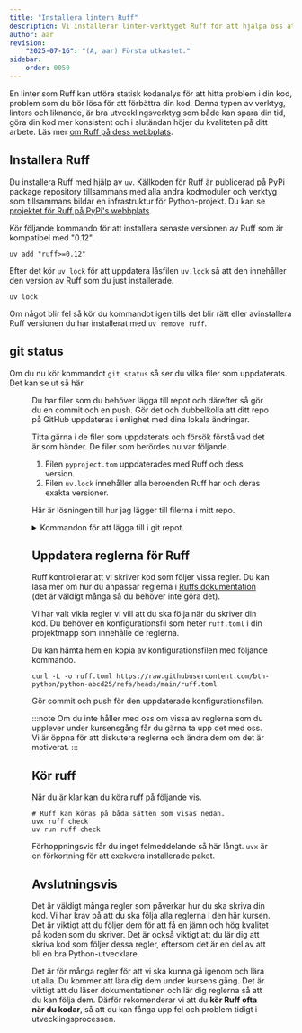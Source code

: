 ```yaml
---
title: "Installera lintern Ruff" 
description: Vi installerar linter-verktyget Ruff för att hjälpa oss att formattera koden och hitta små buggar genom statisk kodanalys.
author: aar
revision:
    "2025-07-16": "(A, aar) Första utkastet."
sidebar:
    order: 0050
---
```



En linter som Ruff kan utföra statisk kodanalys för att hitta problem i din kod, problem som du bör lösa för att förbättra din kod. Denna typen av verktyg, linters och liknande, är bra utvecklingsverktyg som både kan spara din tid, göra din kod mer konsistent och i slutändan höjer du kvaliteten på ditt arbete. Läs mer [om Ruff på dess webbplats](https://docs.astral.sh/ruff/).



## Installera Ruff

Du installera Ruff med hjälp av `uv`. Källkoden för Ruff är publicerad på PyPi package repository tillsammans med alla andra kodmoduler och verktyg som tillsammans bildar en infrastruktur för Python-projekt. Du kan se [projektet för Ruff på PyPi's webbplats](https://pypi.org/project/ruff/).

Kör följande kommando för att installera senaste versionen av Ruff som är kompatibel med "0.12".

```console title="Installera verktyget Ruff med uv."
uv add "ruff>=0.12"
```

Efter det kör `uv lock` för att uppdatera låsfilen `uv.lock` så att den innehåller den version av Ruff som du just installerade.

```console title="Uppdatera uv.lock."
uv lock
```

Om något blir fel så kör du kommandot igen tills det blir rätt eller avinstallera Ruff versionen du har installerat med `uv remove ruff`.



## git status

Om du nu kör kommandot `git status` så ser du vilka filer som uppdaterats. Det kan se ut så här.


<Figure 
    src={ruff1}
    caption="Inspektera vilka filer som uppdaterats."
/>

Du har filer som du behöver lägga till repot och därefter så gör du en commit och en push. Gör det och dubbelkolla att ditt repo på GitHub uppdateras i enlighet med dina lokala ändringar.

Titta gärna i de filer som uppdaterats och försök förstå vad det är som händer. De filer som berördes nu var följande.

1. Filen `pyproject.tom` uppdaterades med Ruff och dess version.
1. Filen `uv.lock` innehåller alla beroenden Ruff har och deras exakta versioner.

Här är lösningen till hur jag lägger till filerna i mitt repo.

<details>
<summary>Kommandon för att lägga till i git repot.</summary>

```bash title="Lägg till fil i git repot."
# Add all files that are not part of the repo
git add .

# Commit the changes
git commit -a -m "Installed Ruff"

# Push the changes to the remote
git push
```

Glöm inte att göra `git status` och kanske även `git lg` för att se status på ditt repo.

</details>



## Uppdatera reglerna för Ruff

Ruff kontrollerar att vi skriver kod som följer vissa regler. Du kan läsa mer om hur du anpassar reglerna i [Ruffs dokumentation](https://docs.astral.sh/ruff/rules/) (det är väldigt många så du behöver inte göra det).

Vi har valt vikla regler vi vill att du ska följa när du skriver din kod. Du behöver en konfigurationsfil som heter `ruff.toml` i din projektmapp som innehålle de reglerna.

Du kan hämta hem en kopia av konfigurationsfilen med följande kommando.

```console title="Hämta kursens version av konfigurationsfilen ruff.toml."
curl -L -o ruff.toml https://raw.githubusercontent.com/bth-python/python-abcd25/refs/heads/main/ruff.toml
```

Gör commit och push för den uppdaterade konfigurationsfilen.

:::note
Om du inte håller med oss om vissa av reglerna som du upplever under kursensgång får du gärna ta upp det med oss. Vi är öppna för att diskutera reglerna och ändra dem om det är motiverat.
:::

## Kör ruff

När du är klar kan du köra ruff på följande vis.

```console title="Kör ruff."
# Ruff kan köras på båda sätten som visas nedan.
uvx ruff check
uv run ruff check
```

Förhoppningsvis får du inget felmeddelande så här långt. `uvx` är en förkortning för att exekvera installerade paket.


## Avslutningsvis

Det är väldigt många regler som påverkar hur du ska skriva din kod. Vi har krav på att du ska följa alla reglerna i den här kursen. Det är viktigt att du följer dem för att få en jämn och hög kvalitet på koden som du skriver. Det är också viktigt att du lär dig att skriva kod som följer dessa regler, eftersom det är en del av att bli en bra Python-utvecklare.

Det är för många regler för att vi ska kunna gå igenom och lära ut alla. Du kommer att lära dig dem under kursens gång. Det är viktigt att du läser dokumentationen och lär dig reglerna så att du kan följa dem. Därför rekomenderar vi att du **kör Ruff ofta när du kodar**, så att du kan fånga upp fel och problem tidigt i utvecklingsprocessen.